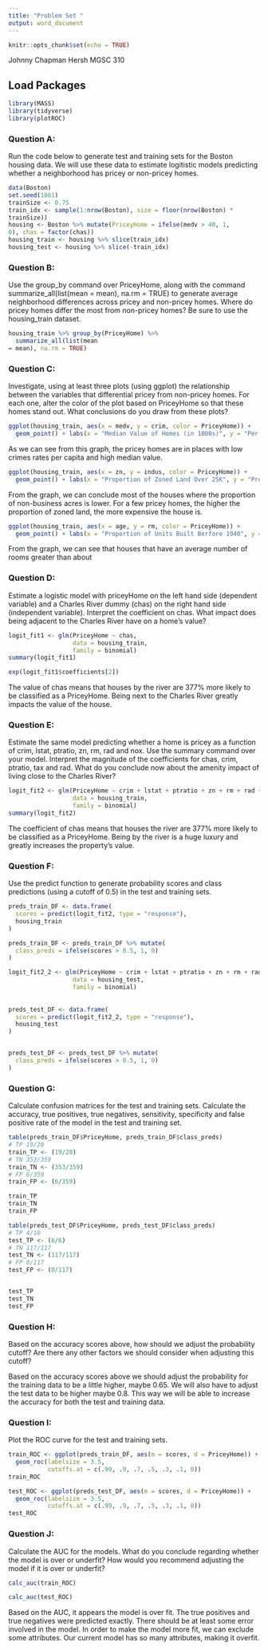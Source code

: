 ```yaml
---
title: "Problem Set "
output: word_document
---
```


```r
knitr::opts_chunk$set(echo = TRUE)
```

Johnny Chapman
Hersh
MGSC 310

## Load Packages

```r
library(MASS)
library(tidyverse)
library(plotROC)
```

### Question A:
Run the code below to generate test and training sets for the Boston housing data. We will
use these data to estimate logitistic models predicting whether a neighborhood has pricey or
non-pricey homes.


```r
data(Boston)
set.seed(1861)
trainSize <- 0.75
train_idx <- sample(1:nrow(Boston), size = floor(nrow(Boston) *
trainSize))
housing <- Boston %>% mutate(PriceyHome = ifelse(medv > 40, 1,
0), chas = factor(chas))
housing_train <- housing %>% slice(train_idx)
housing_test <- housing %>% slice(-train_idx)
```


### Question B:
Use the group_by command over PriceyHome, along with the command summarize_all(list(mean
= mean), na.rm = TRUE) to generate average neighborhood differences across pricey and
non-pricey homes. Where do pricey homes differ the most from non-pricey homes? Be sure
to use the housing_train dataset.

```r
housing_train %>% group_by(PriceyHome) %>% 
  summarize_all(list(mean
= mean), na.rm = TRUE)

```


### Question C:
Investigate, using at least three plots (using ggplot) the relationship between the variables that differential pricey from non-pricey homes. For each one, alter the color of the plot based on PriceyHome so that these homes stand out. What conclusions do you draw from these plots?


```r
ggplot(housing_train, aes(x = medv, y = crim, color = PriceyHome)) +
  geom_point() + labs(x = "Median Value of Homes (in 1000s)", y = "Per Capita Crime Rate")
```
As we can see from this graph, the pricey homes are in places with low crimes rates per capita and high median value. 



```r
ggplot(housing_train, aes(x = zn, y = indus, color = PriceyHome)) +
  geom_point() + labs(x = "Proportion of Zoned Land Over 25K", y = "Proportion of Non-Retail Business Acres")
```
From the graph, we can conclude most of the houses where the proportion of non-business acres is lower. For a few pricey homes, the higher the proportion of zoned land, the more expensive the house is. 


```r
ggplot(housing_train, aes(x = age, y = rm, color = PriceyHome)) +
  geom_point() + labs(x = "Proportion of Units Built Berfore 1940", y = "Average Number of Rooms")
```
From the graph, we can see that houses that have an average number of rooms greater than about 


### Question D:
Estimate a logistic model with priceyHome on the left hand side (dependent variable) and a Charles River dummy (chas) on the right hand side (independent variable). Interpret the coefficient on chas. What impact does being adjacent to the Charles River have on a home’s
value?


```r
logit_fit1 <- glm(PriceyHome ~ chas,
                  data = housing_train,
                  family = binomial)
summary(logit_fit1)                  

exp(logit_fit1$coefficients[2])
```
The value of chas means that houses by the river are 377% more likely to be classified as a PriceyHome. Being next to the Charles River greatly impacts the value of the house.

### Question E: 
Estimate the same model predicting whether a home is pricey as a function of crim, lstat, ptratio, zn, rm, rad and nox. Use the summary command over your model. Interpret the magnitude of the coefficients for chas, crim, ptratio, tax and rad. What do you conclude now about the amenity impact of living close to the Charles River?


```r
logit_fit2 <- glm(PriceyHome ~ crim + lstat + ptratio + zn + rm + rad + nox + tax,
                  data = housing_train,
                  family = binomial)
summary(logit_fit2)       
```
The coefficient of chas means that houses the river are 377% more likely to be classified as a PriceyHome. Being by the river is a huge luxury and greatly increases the property's value. 

### Question F: 
Use the predict function to generate probability scores and class predictions (using a cutoff of 0.5) in the test and training sets.


```r
preds_train_DF <- data.frame(
  scores = predict(logit_fit2, type = "response"),
  housing_train
)  

preds_train_DF <- preds_train_DF %>% mutate(
  class_preds = ifelse(scores > 0.5, 1, 0)
)  

logit_fit2_2 <- glm(PriceyHome ~ crim + lstat + ptratio + zn + rm + rad + nox + tax,
                  data = housing_test,
                  family = binomial)
                  
                  
preds_test_DF <- data.frame(
  scores = predict(logit_fit2_2, type = "response"),
  housing_test
)  


preds_test_DF <- preds_test_DF %>% mutate(
  class_preds = ifelse(scores > 0.5, 1, 0)
)  
```


### Question G: 
Calculate confusion matrices for the test and training sets. Calculate the accuracy, true positives, true negatives, sensitivity, specificity and false positive rate of the model in the test and training set.

```r
table(preds_train_DF$PriceyHome, preds_train_DF$class_preds)
# TP 19/20
train_TP <- (19/20)
# TN 353/359
train_TN <- (353/359)
# FP 6/359
train_FP <- (6/359)

train_TP
train_TN
train_FP
```


```r
table(preds_test_DF$PriceyHome, preds_test_DF$class_preds)
# TP 4/10
test_TP <- (6/6)
# TN 117/117
test_TN <- (117/117)
# FP 0/117
test_FP <- (0/117)


test_TP
test_TN
test_FP
```


### Question H: 
Based on the accuracy scores above, how should we adjust the probability cutoff? Are there any other factors we should consider when adjusting this cutoff?

Based on the accuracy scores above we should adjust the probability for the training data to be a little higher, maybe 0.65. We will also have to adjust the test data to be higher maybe 0.8. This way we will be able to increase the accuracy for both the test and training data. 


### Question I: 
Plot the ROC curve for the test and training sets.

```r
train_ROC <- ggplot(preds_train_DF, aes(m = scores, d = PriceyHome)) +
  geom_roc(labelsize = 3.5,
           cutoffs.at = c(.99, .9, .7, .5, .3, .1, 0))
train_ROC
```

```r
test_ROC <- ggplot(preds_test_DF, aes(m = scores, d = PriceyHome)) +
  geom_roc(labelsize = 3.5,
           cutoffs.at = c(.99, .9, .7, .5, .3, .1, 0))
test_ROC
```

### Question J: 
Calculate the AUC for the models. What do you conclude regarding whether the model is over or underfit? How would you recommend adjusting the model if it is over or underfit?

```r
calc_auc(train_ROC)
```

```r
calc_auc(test_ROC)
```



Based on the AUC, it appears the model is over fit. The true positives and true negatives were predicted exactly. There should be at least some error involved in the model. In order to make the model more fit, we can exclude some attributes. Our current model has so many attributes, making it overfit. 